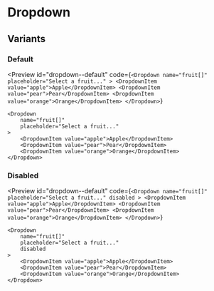 # Dropdown


## Variants

### Default

<Preview
    id="dropdown--default"
    code={`
        <Dropdown
            name="fruit[]"
            placeholder="Select a fruit..."
        >
            <DropdownItem value="apple">Apple</DropdownItem>
            <DropdownItem value="pear">Pear</DropdownItem>
            <DropdownItem value="orange">Orange</DropdownItem>
        </Dropdown>
    `}
>
    <Dropdown
        name="fruit[]"
        placeholder="Select a fruit..."
    >
        <DropdownItem value="apple">Apple</DropdownItem>
        <DropdownItem value="pear">Pear</DropdownItem>
        <DropdownItem value="orange">Orange</DropdownItem>
    </Dropdown>
</Preview>

### Disabled

<Preview
    id="dropdown--default"
    code={`
        <Dropdown
            name="fruit[]"
            placeholder="Select a fruit..."
            disabled
        >
            <DropdownItem value="apple">Apple</DropdownItem>
            <DropdownItem value="pear">Pear</DropdownItem>
            <DropdownItem value="orange">Orange</DropdownItem>
        </Dropdown>
    `}
>
    <Dropdown
        name="fruit[]"
        placeholder="Select a fruit..."
        disabled
    >
        <DropdownItem value="apple">Apple</DropdownItem>
        <DropdownItem value="pear">Pear</DropdownItem>
        <DropdownItem value="orange">Orange</DropdownItem>
    </Dropdown>
</Preview>
